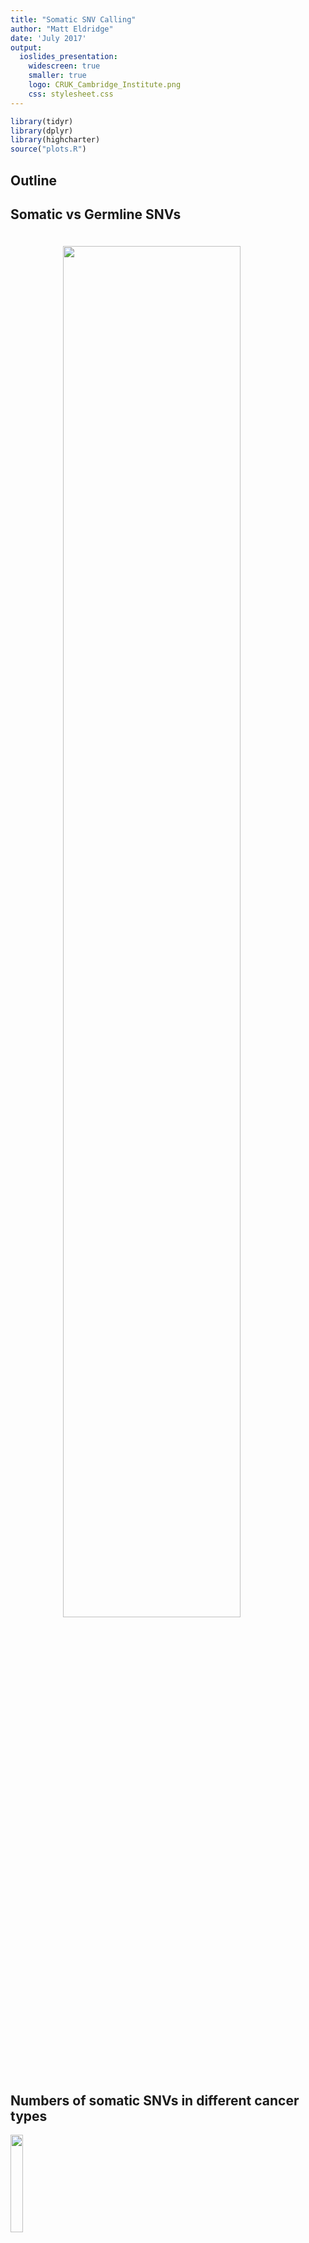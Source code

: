 ```yaml
---
title: "Somatic SNV Calling"
author: "Matt Eldridge"
date: 'July 2017'
output:
  ioslides_presentation:
    widescreen: true
    smaller: true
    logo: CRUK_Cambridge_Institute.png
    css: stylesheet.css
---
```


```r
library(tidyr)
library(dplyr)
library(highcharter)
source("plots.R")
```


## Outline


## Somatic vs Germline SNVs {#less_space_after_title}

<div style="line-height: 50%;"><br></div>

<img src="images/somatic_and_germline_snv.svg" style="width: 75%; margin: 0 6em;"/>


<!--
## Somatic vs Germline SNVs {#less_space_after_title}

<img src="igv_snapshot.png" style="width: 100%"/>
-->


## Numbers of somatic SNVs in different cancer types

<img src="../images/icgc.png" style="width: 20%"/>

<div style="line-height: 25%;"><br></div>

<img src="images/icgc_mutations_by_cancer_type.svg" style="width: 100%"/>

<div style="line-height: 50%;"><br></div>

Source: [ICGC Data Portal](https://dcc.icgc.org/projects)

<div style="line-height: 50%;"><br></div>

Somatic SNV callers typically set the expected mutation rate to be around 5 mutations per megabase, i.e. a total of 15,000 mutations across the genome.


## Several factors complicate somatic SNV calling

* <span style="color: #2e3192">**Low cellularity**</span> (tumour DNA content)

* <span style="color: #2e3192">**Intra-tumour heterogeneity**<span> in which multiple tumour cell populations (subclones) exist

* <span style="color: #2e3192">**Aneuploidy**</span>

* Unbalanced structural variation (deletions, duplications, etc.)

<div style="line-height: 50%;"><br></div>

* Matched <span style="color: #2e3192">**normal contaminated with cancer**</span> DNA

    * adjacent normal tissue may contain residual disease or early tumour-initiating somatic mutations

    * circulating tumour DNA in blood normals

<div style="line-height: 100%;"><br></div>

- Sequencing errors

- Alignment artefacts

[Mwenifumbo & Marra, Nat Rev Genet. 2013](http://www.ncbi.nlm.nih.gov/pubmed/23594910)


## Issues affecting mutation detection in cancer

In this example the tumour was sequenced to an average depth of 50.

<img src="images/somatic_snv_allele_fraction_cartoon_1.svg" style="width: 50%; display: block; margin-left: auto; margin-right: auto;"/>

<div style="line-height: 150%;"><br></div>

* Is this sufficient?

* <span>Consider the 50 observations of our tumour which carries a mutation at this base</span>

## Issues affecting mutation detection in cancer

<span style="color: #2e3192">**Tumour cellularity**</span>

<img src="images/somatic_snv_allele_fraction_cartoon_2.svg" style="width: 50%; display: block; margin-left: auto; margin-right: auto;"/>

<div style="line-height: 150%;"><br></div>

* In fact the 'tumour' sample has some normal contamination

* 40% of our reads could easily be from the normal sample

## Issues affecting mutation detection in cancer

<span style="color: #2e3192">**Tumour heterogeneity**</span>

<img src="images/somatic_snv_allele_fraction_cartoon_3.svg" style="width: 50%; display: block; margin-left: auto; margin-right: auto;"/>

<div style="line-height: 150%;"><br></div>

* The tumour may be heterogeneous, i.e. DNA may have been sampled from a number of subclones

* The mutation may exist in one or more subclones but not in others

## Issues affecting mutation detection in cancer

<span style="color: #2e3192">**Copy number**</span>

<img src="images/somatic_snv_allele_fraction_cartoon_4.svg" style="width: 50%; display: block; margin-left: auto; margin-right: auto;"/>

<div style="line-height: 150%;"><br></div>

* The tumour may not be diploid

* If it is triploid, then a mutation may be in only one in three of the tumour reads

## Issues affecting mutation detection in cancer

<span style="color: #2e3192">**Uneven coverage**</span>

<img src="images/somatic_snv_allele_fraction_cartoon_5.svg" style="width: 50%; display: block; margin-left: auto; margin-right: auto;"/>

<div style="line-height: 150%;"><br></div>

* 50-fold coverage is the average --- biases, e.g. GC content, mean that coverage is not uniform

* For 10% of the genome we only reach a depth of around 40

## Issues affecting mutation detection in cancer

<span style="color: #2e3192">**Sampling**</span>

<img src="images/somatic_snv_allele_fraction_cartoon_6.svg" style="width: 50%; display: block; margin-left: auto; margin-right: auto;"/>

<div style="line-height: 150%;"><br></div>

* Finally, remember that we are taking a random sample

* We may not get lucky!

<div style="line-height: 100%;"><br></div>

<div style="text-align: right; font-size: 60%">Credit: Andy Lynch</div>


## Allele frequencies

```r
somatic_allele_fractions <- read.delim("snv.somatic.af.txt", stringsAsFactors = FALSE, check.names = FALSE)
germline_allele_fractions <- read.delim("snv.germline.af.txt", stringsAsFactors = FALSE, check.names = FALSE)

data <- list(
  Somatic = somatic_allele_fractions %>% unlist(use.names = FALSE),
  `Germline (tumour)` = germline_allele_fractions %>% select(Tumour) %>% unlist(use.names = FALSE),
  `Germline (normal)` = germline_allele_fractions %>% select(Normal) %>% unlist(use.names = FALSE)
)

densityPlot(
  data,
  width = 900,
  height = 400,
  xLabel = "Variant allele frequency",
  showYLabels = FALSE,
  fillOpacity = 0.4,
  tooltipDigits = 2,
  visible = c(TRUE, FALSE, TRUE),
  colours = c('#7cb5ec', '#8085e9', '#90ed7d')
)
```

<span style="color: #2e3192">**Germline SNVs**</span>\ \ AF = 0 (homozygous reference), 0.5 (heterozygous variant) or 1 (homozygous variant)

<span style="color: #2e3192">**Somatic SNVs**</span> typically exist at a continuous range of variant allele frequencies.


## CaVEMan SNV caller

<span style="font-size:110%; line-height:140%">
**[CaVEMan](http://cancerit.github.io/CaVEMan/)** (**Ca**ncer **V**ariants through **E**xpectation **Ma**ximizatio**n**) is the somatic SNV caller in the Sanger CGP pipeline
</span>

<div style="line-height: 100%;"><br></div>

* <span style="color: #2e3192">**Bayesian probabilistic classifier**</span>

* Can make use of <span style="color: #2e3192">**copy number profiles**</span> and estimate of <span style="color: #2e3192">**normal contamination**</span> of the tumour if available

* Considers <span style="color: #2e3192">_base quality_</span>, <span style="color: #2e3192">_lane_</span> and <span style="color: #2e3192">_read position and orientation_</span> to provide more accurate estimates of <span style="color: #2e3192">**sequencing error rates**</span> within the algorithm

* Several <span style="color: #2e3192">**post-processing filters**</span> applied to increase specificity of calls

<div style="line-height: 100%;"><br></div>

_**Caveat**_ --- full details of CaVEMan are not explicitly reported anywhere.


## Other somatic SNV callers

Tool           Approach                              Source                          Publication
-------------  ------------------------------------  ------------------------------  ---------------------
SomaticSniper  Bayesian                              Washington University           [Larson et al., 2012](https://www.ncbi.nlm.nih.gov/pubmed/22155872)
VarScan 2      Fisher's exact                        Washington University           [Koboldt et al., 2012](https://www.ncbi.nlm.nih.gov/pubmed/22300766)
JointSNVmix    Bayesian                              British Columbia Cancer Agency  [Roth et al., 2012](https://www.ncbi.nlm.nih.gov/pubmed/22285562)
mutationSeq    Machine learning                      British Columbia Cancer Agency  [Ding et al., 2012](https://www.ncbi.nlm.nih.gov/pubmed/22084253)
Strelka        Bayesian                              Illumina                        [Saunders et al., 2012](https://www.ncbi.nlm.nih.gov/pubmed/22581179)
MuTect         Bayesian                              Broad Institute                 [Cibulskis et al., 2013](https://www.ncbi.nlm.nih.gov/pubmed/23396013)
qSNP           Heuristic                             University of Queensland        [Kassahn et al., 2013](https://www.ncbi.nlm.nih.gov/pmc/articles/PMC3826759)
VarDict        Fisher's exact                        AstraZeneca                     [Lai et al., 2016](https://www.ncbi.nlm.nih.gov/pubmed/27060149)
MuSE           Markov substitution model (Bayesian)  MD Anderson Cancer Center       [Fan et al., 2016](https://www.ncbi.nlm.nih.gov/pubmed/27557938)

<div style="line-height: 10%;"><br></div>

<span style="font-size: 75%">By no means an exhaustive list but includes some of the most popular somatic SNV callers.</span>


## Simple statistical approach {#less_space_after_title}

<div style="line-height: 100%;"><br></div>

<span style="line-height: 200%">
Reference base <span style="color: #2e3192">$\boldsymbol{C}$</span><br/>
Normal: 48 reads all supporting reference <span style="color: #2e3192">$\boldsymbol{\{\ 48C\ \}}$</span><br/>
Tumour: 50 reads, 7 of which have an alternate <span style="color: #2e3192">$\boldsymbol{T}$</span> allele <span style="color: #2e3192">$\boldsymbol{\{\ 43C,\ 7T\ \}}$</span>
</span>

<div style="line-height: 250%;"><br></div>

<span style="color: #2e3192">**2 x 2 contingency table**</span><img src="images/contingency_table.svg" style="vertical-align: top; margin: 0 3em;"/>

<!--
<div style='width:30%; margin:auto'>
---------- --------------- -----------------
             **Reference**     **Alternate**
Tumour            43                7
Normal            48                0
---------- --------------- -----------------
</div>
-->

<div style="line-height: 100%;"><br></div>

* Allele fraction of the alternate allele in the tumour, $AF = 7/50 = 0.14$

* Perform a <span style="color: #2e3192">**Fisher's exact test**</span> to determine whether a variant has a significant difference in AF between the two samples

* Method used by <span style="color: #2e3192">**VarScan**</span> and <span style="color: #2e3192">**VarDict**</span>


## Fisher's exact test in R

```r
contingency_table <- t(matrix(c(43, 7, 48, 0), nrow = 2, byrow = TRUE,
                              dimnames = list(c("Tumour", "Normal"), c("Ref", "Alt"))))
contingency_table
```

```r
fisher.test(contingency_table)
```


## Bayesian statistical approach

Most probabilistic methods for variant calling are based on [Bayes' Theorem](https://en.wikipedia.org/wiki/Bayes%27_theorem)

<div style="line-height: 50%;"><br></div>

$$
P(G \mid D) = \frac{P(D \mid G)P(G)}{P(D)}
$$

$G$ = genotype, e.g. AA, AB, BB

$D$ = data, i.e. set of sequence reads at the genomic position of interest

$P(G \mid D)$ is the probability of a given genotype, $G$, given the observed data.

<div style="line-height: 100%;"><br></div>

The probability of observing the given set of sequence reads is the weighted average of the probabilities of observing those reads for each possible genotype:

$$
P(D) = \sum\limits_{i=1}^nP(D \mid G_i)P(G_i)
$$


## Germline SNV calling (single sample)

Reference $\boldsymbol{C}$, observe 6 reads $\boldsymbol{\{\ 4C,\ 2T\ \}}$ all with base quality $\mathrm{Q} = 30\ \left(P = 10^{-30/10} = 0.001\right)$

**<span style="color: #3d42c2">Likelihood of data</span>**

$$
\begin{eqnarray}
\boldsymbol{P(D \mid CC)} &=& \mathrm{Probability\ of\ two\ Q30\ errors} &=& 10^{-3}\times10^{-3} &=&\ \ 10^{-6}
\\[5pt]
\boldsymbol{P(D \mid TT)} &=& \mathrm{Probability\ of\ four\ Q30\ errors} &=& \left(10^{-3}\right)^4 &=&\ \ 10^{-12}
\\[5pt]
\boldsymbol{P(D \mid CT)} &=& \mathrm{Probability\ of} \{ C, C, C, C, T, T \} &=& \left(1/2\right)^6 &=&\ \ 0.0156
\end{eqnarray}
$$

<div style="line-height: 50%;"><br></div>

**<span style="color: #3d42c2">Priors</span>**\ \ \ \ \ \ \ \ \ \ \ \ \ \ \ \ \ \ \ \ $\boldsymbol{P(CC)} = 0.9985,\ \ \boldsymbol{P(CT)} = 0.001,\ \ \boldsymbol{P(TT)} = 0.0005$

<div style="line-height: 50%;"><br></div>

**<span style="color: #3d42c2">Probability of observing $\boldsymbol{\{ 4C, 2T \}}$</span>**

$$
\begin{eqnarray}
\boldsymbol{P(D)} &=& P(D \mid CC)(P(CC)\ +\ P(D \mid CT)P(CT)\ +\ P(D \mid TT)P(TT)
\\[5pt]
&=& 1.66\times 10^{-5}
\end{eqnarray}
$$


## Germline SNV calling (single sample)

Reference $\boldsymbol{C}$, observe 6 reads $\boldsymbol{\{\ 4C,\ 2T\ \}}$ all with base quality $\mathrm{Q} = 30\ \left(P = 10^{-30/10} = 0.001\right)$

**<span style="color: #3d42c2">Likelihood of data</span>**

$$
\begin{eqnarray}
\boldsymbol{P(D \mid CC)} &=& \mathrm{Probability\ of\ two\ Q30\ errors} &=& 10^{-3}\times10^{-3} &=&\ \ 10^{-6}
\\[5pt]
\boldsymbol{P(D \mid TT)} &=& \mathrm{Probability\ of\ four\ Q30\ errors} &=& \left(10^{-3}\right)^4 &=&\ \ 10^{-12}
\\[5pt]
\boldsymbol{P(D \mid CT)} &=& \mathrm{Probability\ of} \{ C, C, C, C, T, T \} &=& \left(1/2\right)^6 &=&\ \ 0.0156
\end{eqnarray}
$$

<div style="line-height: 50%;"><br></div>

**<span style="color: #3d42c2">Priors</span>**\ \ \ \ \ \ \ \ \ \ \ \ \ \ \ \ \ \ \ \ $\boldsymbol{P(CC)} = 0.9985,\ \ \boldsymbol{P(CT)} = 0.001,\ \ \boldsymbol{P(TT)} = 0.0005$

**<span style="color: #3d42c2">Posterior</span>**
$$
\boldsymbol{P(CC \mid D)} = \frac{P(D \mid CC)P(CC)}{P(D)} = \frac{10^{-6}\times 0.9985}{1.66\times 10^{-5}} = 0.06
$$

<div style="line-height: 50%;"><br></div>

**<span style="color: #3d42c2">Result</span>**$\ \ \ \ \ \ \ \ \ \ \ \ \ \ \ \ \ \ \ \ P(CC \mid D) = 0.06$, <span style="color: #ed008c">$\ \ \boldsymbol{P(CT \mid D) = 0.94}$</span>, $\ \ P(TT \mid D) = 3 \times 10^{-11}$

<div style="line-height: 50%;"><br></div>

<div style="text-align: center; font-size: 60%">Source: Heng Li, Broad Institute MPG workshop 2011</div>


## Somatic SNV calling

<span style="color: #2e3192; font-size:125%">**Joint genotypes**</span>

<div style="text-align:center">
<img src="images/joint_genotypes.svg" style="width: 60%"/>
</div>

$G^N, G^T$ = genotypes of normal and tumour


## Bayesian approach extended to somatic SNVs

**<span style="color: #3d42c2">Posterior probability of the joint genotype</span>**

$$
\begin{eqnarray}
\boldsymbol{P(G^N, G^T \mid D^N, D^T)} &\propto& P(D^N, D^T \mid G^N, G^T)P(G^T, G^N)
\\[5pt]
&\propto& P(D^N \mid D^T, G^N, G^T)P(D^T \mid G^N, G^T)P(G^N, G^T)
\end{eqnarray}
$$

<div style="line-height: 150%;"><br></div>

$P(D^N \mid D^T, G^N, G^T) = \boldsymbol{P(D^N \mid G^N)}$

if we assume that the normal sample does not contain any reads sequenced from the tumour, i.e. $D^N$ independent of $G^T$ --- treat as in the single sample case.

<div style="line-height: 100%;"><br></div>

$\boldsymbol{P(D^T \mid G^N, G^T)}$ --- scope to incorporate estimates of tumour purity, copy number, etc.

<div style="line-height: 100%;"><br></div>

$\boldsymbol{P(G^N, G^T)}$ --- prior for joint genotype; could treat as independent events, $P(G^N, G^T) = P(G^N)P(G^T)$, but not realistic since $T$ and $N$ samples from same individual so share germline variants.


## VCF output file {#less_space_after_title}

<div style="line-height: 50%;"><br></div>

<img src="images/somatic_snv_vcf.svg" style="width: 100%"/>
